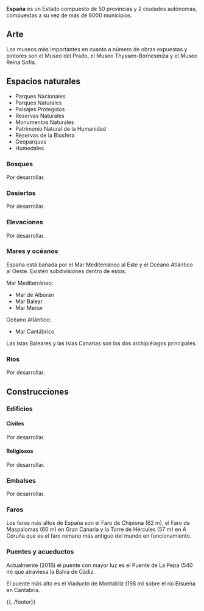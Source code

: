 <noinclude>{{header|1=España}}</noinclude>

'''España''' es un Estado compuesto de 50 provincias y 2 ciudades autónomas, compuestas a su vez de más de 8000 municipios.

== Arte ==

Los museos más importantes en cuanto a número de obras expuestas y pintores son el Museo del Prado, el Museo Thyssen-Bornesmiza y el Museo Reina Sofía.

== Espacios naturales ==
<!--
Anexo:Espacios naturales protegidos de España
-->
* Parques Nacionales
* Parques Naturales
* Paisajes Protegidos
* Reservas Naturales
* Monumentos Naturales
* Patrimonio Natural de la Humanidad
* Reservas de la Biosfera
* Geoparques
* Humedales

=== Bosques ===

Por desarrollar.

=== Desiertos ===

Por desarrollar.

=== Elevaciones ===

Por desarrollar.

=== Mares y océanos ===

España está bañada por el Mar Mediterráneo al Este y el Océano Atlántico al Oeste. Existen subdivisiones dentro de estos.

Mar Mediterráneo:
* Mar de Alborán
* Mar Balear
* Mar Menor

Océano Atlántico:
* Mar Cantábrico

Las Islas Baleares y las Islas Canarias son los dos archipiélagos principales.

=== Ríos ===

Por desarrollar.

== Construcciones ==

=== Edificios ===

==== Civiles ====

Por desarrollar.

==== Religiosos ====

Por desarrollar.

=== Embalses ===

Por desarrollar.

=== Faros ===

Los faros más altos de España son el Faro de Chipiona (62 m), el Faro de Maspalomas (60 m) en Gran Canaria y la Torre de Hércules (57 m) en A Coruña que es el faro romano más antiguo del mundo en funcionamiento.

=== Puentes y acueductos ===

Actualmente (2016) el puente con mayor luz es el Puente de La Pepa (540 m) que atraviesa la Bahía de Cádiz.

El puente más alto es el Viaducto de Montabliz (198 m) sobre el río Bisueña en Cantabria.

<!--
Me gustan:
* Puente en arco de los Tilos
-->

<!--
== Bibliografía ==

Por desarrollar.

== Cine ==

Por desarrollar.

== Documentales ==

Por desarrollar.

== Hemeroteca ==

Por desarrollar.
-->

<noinclude>{{../footer}}</noinclude>
